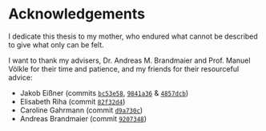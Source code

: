 # Acknowledgements {-}

I dedicate this thesis to my mother, who endured what cannot be described to give what only can be felt.

I want to thank my advisers, Dr. Andreas M. Brandmaier and Prof. Manuel Völkle for their time and patience, and my friends for their resourceful advice:

* Jakob Eißner (commits [`bc53e58`](https://github.com/aaronpeikert/repro-thesis/commit/bc53e58cf1861b4dbc4447853ad7f3895dd805ea), [`9841a36`](https://github.com/aaronpeikert/repro-thesis/commit/9841a3695b9bc607b95e06e3d30b45116c6681ab) & [`4857dcb`](https://github.com/aaronpeikert/repro-thesis/commit/4857dcb8536136efa63bbe5efb2da6ae6fc10681))
* Elisabeth Riha (commit [`82f32d4`](https://github.com/aaronpeikert/repro-thesis/commit/82f32d4d15dd3014dc0cf847166e0b023ea11a8a))
* Caroline Gahrmann (commit [`d9a730c`](https://github.com/aaronpeikert/repro-thesis/commit/d9a730cb1bdcedef3312bc2be32ad81a3d2a45b9))
* Andreas Brandmaier (commit [`9207348`](https://github.com/aaronpeikert/repro-thesis/commit/9207348f06a56d58637ced8636ad1e0005eb3e14))

\newpage
